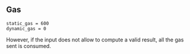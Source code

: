 ## Gas

    static_gas = 600
    dynamic_gas = 0

However, if the input does not allow to compute a valid result, all the gas sent is consumed.